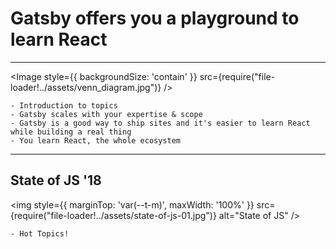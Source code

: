 

# Gatsby offers you a playground to learn React

---

<Image style={{ backgroundSize: 'contain' }} src={require("file-loader!../assets/venn_diagram.jpg")} />

```notes
- Introduction to topics
- Gatsby scales with your expertise & scope
- Gatsby is a good way to ship sites and it's easier to learn React while building a real thing
- You learn React, the whole ecosystem
```

---

## State of JS '18

<img style={{ marginTop: 'var(--t-m)', maxWidth: '100%' }} src={require("file-loader!../assets/state-of-js-01.jpg")} alt="State of JS" />

```notes
- Hot Topics!
```